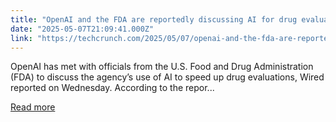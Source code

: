 ```yaml
---
title: "OpenAI and the FDA are reportedly discussing AI for drug evaluations"
date: "2025-05-07T21:09:41.000Z"
link: "https://techcrunch.com/2025/05/07/openai-and-the-fda-are-reportedly-discussing-ai-for-drug-evaluations/"
---
```


OpenAI has met with officials from the U.S. Food and Drug Administration (FDA) to discuss the agency&#8217;s use of AI to speed up drug evaluations, Wired reported on Wednesday. According to the repor...

[Read more](https://techcrunch.com/2025/05/07/openai-and-the-fda-are-reportedly-discussing-ai-for-drug-evaluations/)
